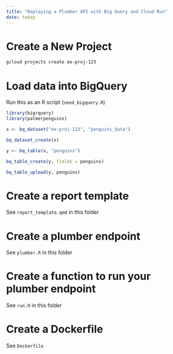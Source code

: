```yaml
---
title: "Deploying a Plumber API with Big Query and Cloud Run"
date: today
---
```


# Create a New Project

```bash
gcloud projects create ee-proj-123
```

# Load data into BigQuery

Run this as an R script (`seed_bigquery.R`)

```r
library(bigrquery)
library(palmerpenguins)

x <- bq_dataset("ee-proj-123", "penguins_data")

bq_dataset_create(x)

y <- bq_table(x, "penguins")

bq_table_create(y, fields = penguins)

bq_table_upload(y, penguins)
```

# Create a report template

See `report_template.qmd` in this folder

# Create a plumber endpoint

See `plumber.R` in this folder

# Create a function to run your plumber endpoint

See `run.R` in this folder

# Create a Dockerfile

See `Dockerfile`